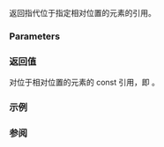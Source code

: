 {{cpp/iterator/basic_const_iterator/title|operator[]}}
{{cpp/iterator/basic_const_iterator/navbar}}
{{ddcl|since=c++23|
constexpr std::iter_const_reference_t&lt;Iter&gt; operator[]( difference_type n ) const
    requires std::random_access_iterator&lt;Iterator&gt;;
}}

返回指代位于指定相对位置的元素的引用。

===Parameters===
{{par begin}}
{{par|n|相对于当前位置的位置}}
{{par end}}

===返回值===
对位于相对位置的元素的 const 引用，即 {{c|static_cast&lt;std::iter_const_reference_t&lt;Iter&gt;&gt;(base()[n])}}。

===示例===
{{example
|code=
|output=
}}

===参阅===
{{dsc begin}}
{{dsc inc|cpp/iterator/adaptor/dsc operator*|basic_const_iterator}}
{{dsc end}}
